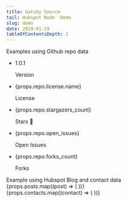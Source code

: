 ```yaml
---
title: Gatsby Source
tail: Hubspot Node  Demo
slug: demo
date: 2019-01-29
tableOfContentsDepth: 2
---
```



Examples using Github repo data
<AppCard className="p-4 mb-10 bg-white dark:bg-gray-80 shadow-inner lg:shadow">
  <ul className="grid grid-cols-2 md:grid-cols-3 xl:grid-cols-5 place-content-between md:place-items-center bg-brand-dgray dark:bg-dark shadow-sm rounded-md px-6 py-4 gap-4">
    <li className="flex justify-center md:justify-normal basis-full md:basis-auto">
      <div className="text-center">
        <p className="font-bold text-lg text-dark dark:text-gray-50">1.0.1</p>
        <p className="font-medium text-xs text-primary dark:text-gray-50">Version</p>
      </div>
    </li>
    <li className="flex justify-center md:justify-normal basis-full md:basis-auto">
      <div className="text-center">
        <p className="font-bold text-lg text-dark dark:text-gray-50">{props.repo.license.name}</p>
        <p className="font-medium text-xs text-primary dark:text-gray-50">License</p>
      </div>
    </li>
    <li className="flex justify-center md:justify-normal basis-full md:basis-auto">
      <div className="text-center">
        <p className="font-bold text-lg text-dark dark:text-gray-50">{props.repo.stargazers_count}</p>
        <p className="font-medium text-xs text-primary dark:text-gray-50">Stars 🌟</p>
      </div>
    </li>
    <li className="flex justify-center md:justify-normal basis-full md:basis-auto">
      <div className="text-center">
        <p className="font-bold text-lg text-dark dark:text-gray-50">{props.repo.open_issues}</p>
        <p className="font-medium text-xs text-primary dark:text-gray-50">Open Issues</p>
      </div>
    </li>
    <li className="flex justify-center md:justify-normal basis-full md:basis-auto">
      <div className="text-center">
        <p className="font-bold text-lg text-dark dark:text-gray-50">{props.repo.forks_count}</p>
        <p className="font-medium text-xs text-primary dark:text-gray-50">Forks</p>
      </div>
    </li>
  </ul>
</AppCard>
Example using Hubspot Blog and contact data
<AppTabs>
  <AppTab header="Post">
    <div className="grid grid-cols-1 md:grid-cols-2 lg:grid-cols-3 gap-4 md:gap-6 pb-4 md:pb-6">
      {props.posts.map((post) => (
        <AppCardWithPhoto key={post.id} {...post}></AppCardWithPhoto>
      ))}
    </div>
  </AppTab>
  <AppTab header="Contacts">
    <div className="grid grid-cols-1 md:grid-cols-2 lg:grid-cols-3 gap-4 md:gap-6">
      {props.contacts.map((contact) => (
        <AppCardWithContact key={contact.id} {...contact} />
      ))}
    </div>
  </AppTab>
</AppTabs>
   



